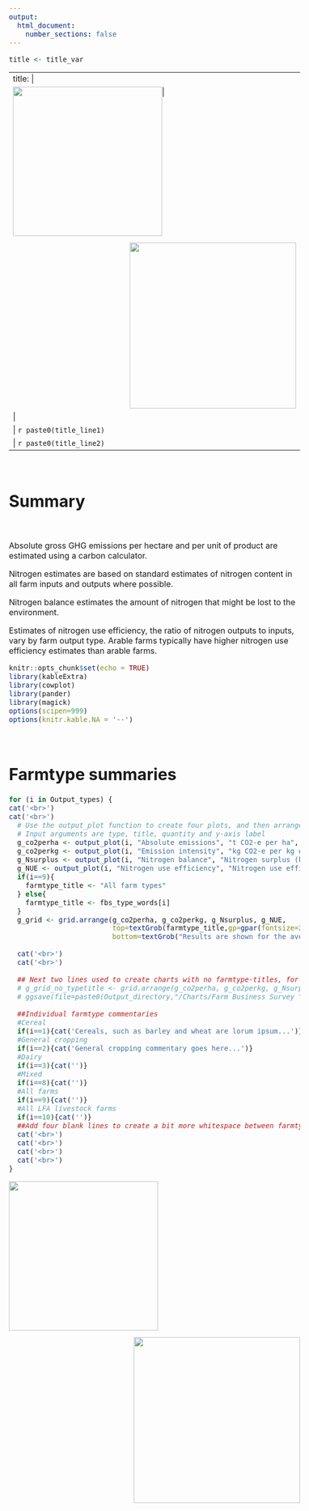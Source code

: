 ```yaml
---
output:
  html_document:
    number_sections: false
---
```

<!-- CSS to modify main text size -->
<style type="text/css">
  body{font-size: 12pt;}
</style>

```r
title <- title_var
```

<!-- Need the pipes in the next code chunk in order to cope with a colon in the title and to place the title on a separate line from the images -->
<!-- The ![](){} syntax is used for inserting images.  -->
<!-- Anything in the square brackets becomes the caption (here blank). -->
<!-- The round brackets specify the image filepath. -->
<!-- The curly brackets are for image formatting (here width and positioning) -->
<!-- The SG logo should be 7.3cm wide if printed on A4 paper. That seems to be achieved by specifying its width as 8.7cm here. -->
<!-- A space is also needed immediately after this line, and before the "---". -->

---
title: | 
  | ![](RESAS_logo_mg.jpg){width="7.8cm" style="float: left"}![](Scottish_Government_logo_RGB.jpg){width=8.7cm style="float: right; padding-top: 0.34cm"}
  | <!-- A space is needed here to prevent pipes appearing in the title. -->
  | `r paste0(title_line1)`
  | `r paste0(title_line2)`
---

$~$
  
# Summary

$~$

Absolute gross GHG emissions per 
hectare and per unit of product are 
estimated using a carbon calculator.

Nitrogen estimates are based on 
standard estimates of nitrogen content 
in all farm inputs and outputs where 
possible.

Nitrogen balance estimates the 
amount of nitrogen that might be lost 
to the environment.

Estimates of nitrogen use efficiency, 
the ratio of nitrogen outputs to inputs, 
vary by farm output type. Arable farms 
typically have higher nitrogen use 
efficiency estimates than arable farms.


```r
knitr::opts_chunk$set(echo = TRUE)
library(kableExtra)
library(cowplot)
library(pander)
library(magick)
options(scipen=999)
options(knitr.kable.NA = '--')
```

$~$

# Farmtype summaries



```r
for (i in Output_types) {
cat('<br>')
cat('<br>')
  # Use the output_plot function to create four plots, and then arrange in a grid.
  # Input arguments are type, title, quantity and y-axis label
  g_co2perha <- output_plot(i, "Absolute emissions", "t CO2-e per ha", "t CO"[2]~"-e / ha", "#23A845")
  g_co2perkg <- output_plot(i, "Emission intensity", "kg CO2-e per kg output", "kg CO"[2]~"-e / kg output", "#23A845")
  g_Nsurplus <- output_plot(i, "Nitrogen balance", "Nitrogen surplus (kg)", "kg N surplus / ha", "#80BA27")
  g_NUE <- output_plot(i, "Nitrogen use efficiency", "Nitrogen use efficiency (%)", "NUE (%)", "#80BA27")
  if(i==9){
    farmtype_title <- "All farm types"
  } else{
    farmtype_title <- fbs_type_words[i]
  }
  g_grid <- grid.arrange(g_co2perha, g_co2perkg, g_Nsurplus, g_NUE,
                         top=textGrob(farmtype_title,gp=gpar(fontsize=20,font=2),x=0,hjust=0),
                         bottom=textGrob("Results are shown for the average (median) farm. Error bars demonstrate the spread of data from the lower to upper quartile.", gp=gpar(fontsize=11,font=1),x=0,hjust=-0.08))
  
  cat('<br>')
  cat('<br>')
  
  ## Next two lines used to create charts with no farmtype-titles, for dropping into powerpoint.
  # g_grid_no_typetitle <- grid.arrange(g_co2perha, g_co2perkg, g_Nsurplus, g_NUE)
  # ggsave(file=paste0(Output_directory,"/Charts/Farm Business Survey ", max(sampyear_range)-1,"-",max(sampyear_range)-2000," - Carbon and Nitrogen charts - ",fbs_type_words[i],".png"), plot=g_grid_no_typetitle, height=6,width=10)
  
  ##Individual farmtype commentaries
  #Cereal
  if(i==1){cat('Cereals, such as barley and wheat are lorum ipsum...')}
  #General cropping
  if(i==2){cat('General cropping commentary goes here...')}
  #Dairy
  if(i==3){cat('')}
  #Mixed
  if(i==8){cat('')}
  #All farms
  if(i==9){cat('')}
  #All LFA livestock farms
  if(i==10){cat('')}
  ##Add four blank lines to create a bit more whitespace between farmtypes
  cat('<br>')
  cat('<br>')
  cat('<br>')
  cat('<br>')
}
```

<!-- [1] All farm types includes lowland cattle and sheep farms. -->

![](RESAS_logo_mg.jpg){width="7.8cm" style="float: left"}![](Scottish_Government_logo_RGB.jpg){width=8.7cm style="float: right; padding-top: 0.34cm"}

